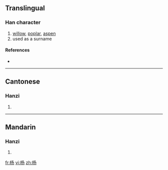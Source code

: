 {{see|楊}}
==Translingual==

===Han character===
{{Han char|rn=75|rad=木|as=03|sn=7|four=|canj=木弓尸竹 (DNSH)}}

# [[willow]], [[poplar]], [[aspen]]
# used as a surname

====References====
* {{Han ref|kx=0513.011|hdz=21163.020|uh=6768|ud=26472}}

----

==Cantonese==

===Hanzi===
{{yue-hanzi|jyut=|y=yeung4}}

# {{defn|Cantonese}}

----

==Mandarin==

===Hanzi===
{{cmn-hanzi|tra=楊|pin=[[yáng]] ([[yang2]])|wg=yang<sup>2</sup>}}

# {{defn|Mandarin}}

[[fr:杨]]
[[vi:杨]]
[[zh:杨]]